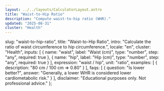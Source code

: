 ```yaml
---
layout: ../../layouts/CalculatorLayout.astro
title: "Waist-to-Hip Ratio"
description: "Compute waist-to-hip ratio (WHR)."
updated: "2025-08-31"
cluster: "Health"
---
```



  slug: "waist-to-hip-ratio",
  title: "Waist-to-Hip Ratio",
  intro: "Calculate the ratio of waist circumference to hip circumference.",
  locale: "en",
  cluster: "Health",
  inputs: [
    { name: "waist", label: "Waist (cm)", type: "number", step: "any", required: true },
    { name: "hip", label: "Hip (cm)", type: "number", step: "any", required: true }
  ],
  expression: "waist / hip",
  unit: "ratio",
  examples: [
    { description: "80 cm / 100 cm ⇒ 0.80" }
  ],
  faqs: [
    { question: "Is lower better?", answer: "Generally, a lower WHR is considered lower cardiometabolic risk." }
  ],
  disclaimer: "Educational purposes only. Not professional advice."
};

<Calculator schema={schema} />
